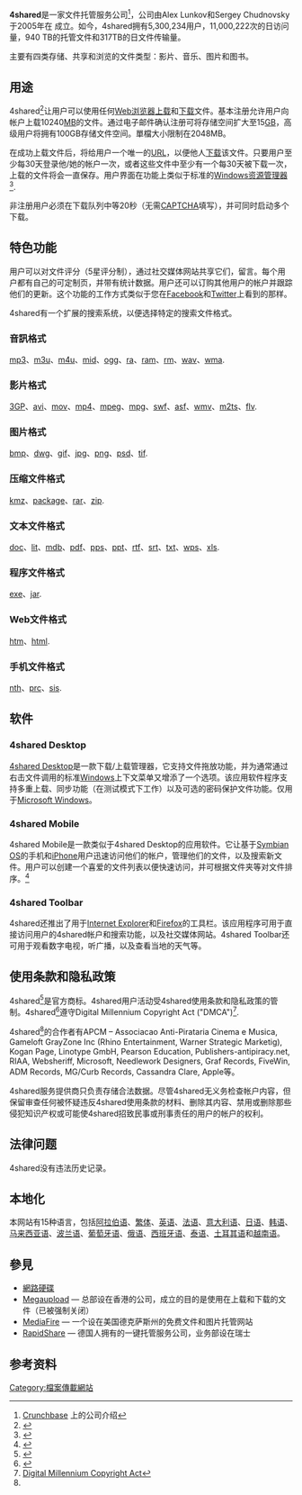 {{Infobox Website
| websitename   = 4shared
| logo          = [[File:4shared.svg|File:4shared.svg]]
| url           = http://www.4shared.com
| caption       =
| screenshot    =
| commercial    =
| type          = 免费文件托管/共享服务
| reg           = 可选
| owner         = Alex Lunkov & Sergey Chudnovsky
| author        =
| launch        = <!--{{推出日期|2005|1|11}}???-->
| num_employees =
| aim           =
| alexa         = 
| revenue       =
| notes         =
}}

'''4shared'''是一家文件托管服务公司<ref>[http://www.crunchbase.com/company/4shared Crunchbase] {{Wayback|url=http://www.crunchbase.com/company/4shared |date=20140420031925 }}上的公司介绍</ref>，公司由Alex Lunkov和Sergey Chudnovsky于2005年在 成立。如今，4shared拥有5,300,234用户，11,000,222次的日访问量，940 TB的托管文件和317TB的日文件传输量。

主要有四类存储、共享和浏览的文件类型：影片、音乐、图片和图书。

== 用途 ==
4shared<ref>{{Cite web |url=http://www.aboutus.org/4Shared.com |title=AboutUs.org上的公司介绍 |accessdate=2010-10-04 |archive-date=2007-04-23 |archive-url=https://web.archive.org/web/20070423052719/http://www.aboutus.org/4Shared.com |dead-url=no }}</ref>让用户可以使用任何[[Web浏览器|Web浏览器]][[上载|上载]]和[[下载|下载]]文件。基本注册允许用户向帐户上载10240[[MB|MB]]的文件。通过电子邮件确认注册可将存储空间扩大至15[[GB|GB]]，高级用户将拥有100GB存储文件空间。單檔大小限制在2048MB。

在成功上载文件后，将给用户一个唯一的[[URL|URL]]，以便他人[[下载|下载]]该文件。只要用户至少每30天登录他/她的帐户一次，或者这些文件中至少有一个每30天被下载一次，上载的文件将会一直保存。用户界面在功能上类似于标准的[[Windows资源管理器|Windows资源管理器]]<ref>{{Cite web |url=http://www.pcworld.com/article/125729-7/store_it_on_the_web.html |title=PCWorld关于4shared的介绍 |accessdate=2010-10-04 |archive-date=2012-07-19 |archive-url=https://web.archive.org/web/20120719192738/http://www.pcworld.com/article/125729-7/store_it_on_the_web.html |dead-url=no }}</ref>.

非注册用户必须在下载队列中等20秒（无需[[CAPTCHA|CAPTCHA]]填写），并可同时启动多个下载。

== 特色功能 ==
用户可以对文件评分（5星评分制），通过社交媒体网站共享它们，留言。每个用户都有自己的可定制页，并带有统计数据。用户还可以订购其他用户的帐户并跟踪他们的更新。这个功能的工作方式类似于您在[[Facebook|Facebook]]和[[Twitter|Twitter]]上看到的那样。

4shared有一个扩展的搜索系统，以便选择特定的搜索文件格式。

=== 音訊格式 ===
[[mp3|mp3]]、[[m3u|m3u]]、[[m4u|m4u]]、[[mid|mid]]、[[ogg|ogg]]、[[ra|ra]]、[[ram|ram]]、[[rm|rm]]、[[wav|wav]]、[[wma|wma]].

=== 影片格式 ===
[[3GP|3GP]]、[[Audio_Video_Interleave|avi]]、[[mov|mov]]、[[mp4|mp4]]、[[mpeg|mpeg]]、[[mpg|mpg]]、[[swf|swf]]、[[asf|asf]]、[[wmv|wmv]]、[[m2ts|m2ts]]、[[flv|flv]].

=== 图片格式 ===
[[bmp|bmp]]、[[dwg|dwg]]、[[gif|gif]]、[[jpg|jpg]]、[[png|png]]、[[psd|psd]]、[[tif|tif]].

=== 压缩文件格式 ===
[[kmz|kmz]]、[[package|package]]、[[rar|rar]]、[[zip|zip]].

=== 文本文件格式 ===
[[doc|doc]]、[[lit|lit]]、[[mdb|mdb]]、[[pdf|pdf]]、[[pps|pps]]、[[ppt|ppt]]、[[rtf|rtf]]、[[srt|srt]]、[[txt|txt]]、[[wps|wps]]、[[xls|xls]].

=== 程序文件格式 ===
[[exe|exe]]、[[jar|jar]].

=== Web文件格式 ===
[[htm|htm]]、[[html|html]].

=== 手机文件格式 ===
[[nth|nth]]、[[prc|prc]]、[[sis|sis]].

== 软件 ==

=== 4shared Desktop ===
[[4shared_Desktop|4shared Desktop]]是一款下载/上载管理器，它支持文件拖放功能，并为通常通过右击文件调用的标准[[Windows|Windows]]上下文菜单又增添了一个选项。该应用软件程序支持多重上载、同步功能（在测试模式下工作）以及可选的密码保护文件功能。仅用于[[Microsoft_Windows|Microsoft Windows]]。

=== 4shared Mobile ===
4shared Mobile是一款类似于4shared Desktop的应用软件。它让基于[[Symbian_OS|Symbian OS]]的手机和[[iPhone|iPhone]]用户迅速访问他们的帐户，管理他们的文件，以及搜索新文件。用户可以创建一个喜爱的文件列表以便快速访问，并可根据文件夹等对文件排序。<ref>{{Cite web |url=http://techie-buzz.com/press-releases/4shared-mobile-app-for-symbian-and-iphone.html |title=Techie Buzz关于4shared的介绍 |access-date=2010-10-04 |archive-url=https://web.archive.org/web/20100520021155/http://techie-buzz.com/press-releases/4shared-mobile-app-for-symbian-and-iphone.html |archive-date=2010-05-20 |dead-url=yes }}</ref>

=== 4shared Toolbar ===
4shared还推出了用于[[Internet_Explorer|Internet Explorer]]和[[Firefox|Firefox]]的工具栏。该应用程序可用于直接访问用户的4shared帐户和搜索功能，以及社交媒体网站。4shared Toolbar还可用于观看数字电视，听广播，以及查看当地的天气等。

== 使用条款和隐私政策 ==
4shared<ref>{{Cite web |url=http://comscore.com/Press_Events/Press_Releases/2009/11/Brazilian_Internet_Properties_Attract_Large_Audiences_from_Around_the_World/(language)/eng-US |title=4shared被Total Brazilian Unique Visitors评为网上资产15强 |accessdate=2010-10-04 |archive-date=2010-03-12 |archive-url=https://web.archive.org/web/20100312095736/http://comscore.com/Press_Events/Press_Releases/2009/11/Brazilian_Internet_Properties_Attract_Large_Audiences_from_Around_the_World/(language)/eng-US |dead-url=no }}</ref>是官方商标。4shared用户活动受4shared使用条款和隐私政策的管制。4shared<ref name="#1">{{Cite web |url=http://siteanalytics.compete.com/4shared.com/?metric=uv |title=Siteanalytics.compete.com上的公司统计数据 |access-date=2010-10-04 |archive-url=https://web.archive.org/web/20171201043348/http://siteanalytics.compete.com/4shared.com/?metric=uv |archive-date=2017-12-01 |dead-url=yes }}</ref>遵守Digital Millennium Copyright Act ("DMCA")<ref>[[Digital_Millennium_Copyright_Act|Digital Millennium Copyright Act]]</ref>.

4shared<ref name="#1"/>的合作者有APCM – Associacao Anti-Pirataria Cinema e Musica, Gameloft GrayZone Inc (Rhino Entertainment, Warner Strategic Marketig), Kogan Page, Linotype GmbH, Pearson Education, Publishers-antipiracy.net, RIAA, Websheriff, Microsoft, Needlework Designers, Graf Records, FiveWin, ADM Records, MG/Curb Records, Cassandra Clare, Apple等。

4shared服务提供商只负责存储合法数据。尽管4shared无义务检查帐户内容，但保留审查任何被怀疑违反4shared使用条款的材料、删除其内容、禁用或删除那些侵犯知识产权或可能使4shared招致民事或刑事责任的用户的帐户的权利。

== 法律问题 ==
4shared没有违法历史记录。

== 本地化 ==
本网站有15种语言，包括[[阿拉伯语|阿拉伯语]]、[[繁体|繁体]]、[[英语|英语]]、[[法语|法语]]、[[意大利语|意大利语]]、[[日语|日语]]、[[韩语|韩语]]、[[马来西亚语|马来西亚语]]、[[波兰语|波兰语]]、[[葡萄牙语|葡萄牙语]]、[[俄语|俄语]]、[[西班牙语|西班牙语]]、[[泰语|泰语]]、[[土耳其语|土耳其语]]和[[越南语|越南语]]。

== 參見 ==
*[[網路硬碟|網路硬碟]]
*[[Megaupload|Megaupload]] — 总部设在香港的公司，成立的目的是使用在上载和下载的文件（已被强制关闭）
*[[MediaFire|MediaFire]] — 一个设在美国德克萨斯州的免费文件和图片托管网站
*[[RapidShare|RapidShare]] — 德国人拥有的一键托管服务公司，业务部设在瑞士

== 参考资料 ==
{{Reflist|colwidth=30em}}

[[Category:檔案傳載網站|Category:檔案傳載網站]]